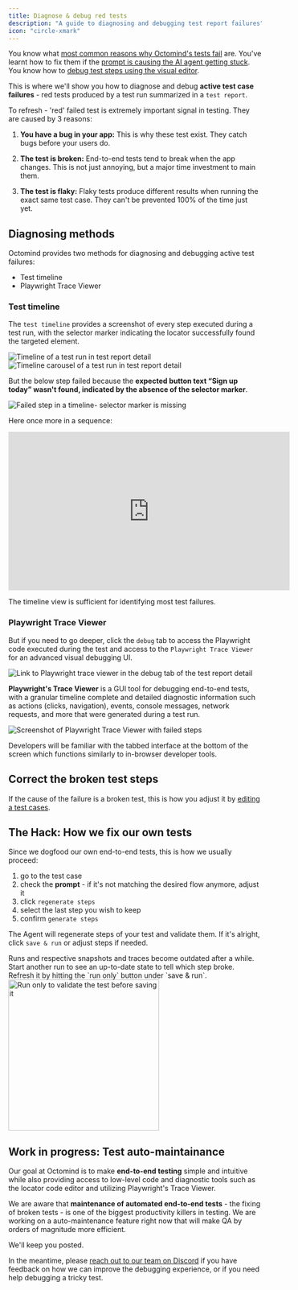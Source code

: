 ```yaml
---
title: Diagnose & debug red tests
description: "A guide to diagnosing and debugging test report failures"
icon: "circle-xmark"
---
```


You know what [most common reasons why Octomind's tests fail](/guides/test-debugging-1) are. You've learnt how to fix them if the [prompt is causing the AI agent getting stuck](/guides/prompt-debugging). You know how to [debug test steps using the visual editor](/guides/test-debugging-3).

This is where we'll show you how to diagnose and debug **active test case failures** - red tests produced by a test run summarized in a `test report`.

To refresh - 'red' failed test is extremely important signal in testing. They are caused by 3 reasons:

1. **You have a bug in your app:** This is why these test exist. They catch bugs before your users do.

2. **The test is broken:** End-to-end tests tend to break when the app changes. This is not just annoying, but a major time investment to main them.

3. **The test is flaky:** Flaky tests produce different results when running the exact same test case. They can't be prevented 100% of the time just yet.

## Diagnosing methods

Octomind provides two methods for diagnosing and debugging active test failures:

- Test timeline
- Playwright Trace Viewer

### Test timeline

The `test timeline` provides a screenshot of every step executed during a test run, with the selector marker indicating the locator successfully found the targeted element.

<Frame caption="Timeline of a test run in test report detail, 12/2024">
  <img
    src="/images/guides/testresult-timeline.gif"
    alt="Timeline of a test run in test report detail"
  />
</Frame>

<div class="mt-8" />

<Frame caption="Timeline carousel of a test run in test report detail, 12/2024">
  <img
    src="/images/guides/testresult-timeline-carousel.png"
    alt="Timeline carousel of a test run in test report detail"
  />
</Frame>

But the below step failed because the **expected button text “Sign up today” wasn't found, indicated by the absence of the selector marker**.

<Frame caption="Failed step in a timeline - selector marker is missing, 12/2024">
  <img
    src="/images/guides/failed-step-timeline.png"
    alt="Failed step in a timeline- selector marker is missing"
  />
</Frame>

Here once more in a sequence:

<iframe
  width="560"
  height="315"
  src="https://www.youtube.com/embed/Yfx1V_IxEps?si=gfiGqOXnxeVkyGoa"
  title="YouTube video player"
  frameborder="0"
  allow="accelerometer; autoplay; clipboard-write; encrypted-media; gyroscope; picture-in-picture; web-share"
  referrerpolicy="strict-origin-when-cross-origin"
  allowfullscreen
></iframe>

The timeline view is sufficient for identifying most test failures.

### Playwright Trace Viewer

But if you need to go deeper, click the `debug` tab to access the Playwright code executed during the test and access to the `Playwright Trace Viewer` for an advanced visual debugging UI.

<Frame caption="Link to Playwright Trace Viewer in the debug tab of the test report detail, 12/2024">
  <img
    src="/images/guides/debug-code.png"
    alt="Link to Playwright trace viewer in the debug tab of the test report detail"
    width={300}
  />
</Frame>

**Playwright's Trace Viewer** is a GUI tool for debugging end-to-end tests, with a granular timeline complete and detailed diagnostic information such as actions (clicks, navigation), events, console messages, network requests, and more that were generated during a test run.

<Frame caption="Screenshot of Playwright Trace Viewer with failed steps, 12/2024">
  <img
    src="/images/guides/trace-viewer.png"
    alt="Screenshot of Playwright Trace Viewer with failed steps"
  />
</Frame>

Developers will be familiar with the tabbed interface at the bottom of the screen which functions similarly to in-browser developer tools.

## Correct the broken test steps

If the cause of the failure is a broken test, this is how you adjust it by [editing a test cases](/get-started/edit-test-case).

## The Hack: How we fix our own tests

Since we dogfood our own end-to-end tests, this is how we usually proceed:

1. go to the test case
2. check the **prompt** - if it's not matching the desired flow anymore, adjust it
3. click `regenerate steps`
4. select the last step you wish to keep
5. confirm `generate steps`

The Agent will regenerate steps of your test and validate them. If it's alright, click `save & run` or adjust steps if needed.

<Tip>
  Runs and respective snapshots and traces become outdated after a while. Start
  another run to see an up-to-date state to tell which step broke. Refresh it by
  hitting the `run only` button under `save & run`.
</Tip>

<div class="mt-8" />

<Frame caption="'run only' to validate the test before saving it, screenshot 08/2024">
  <img
    src="/images/editing/save-run-only.png"
    alt="Run only to validate the test before saving it"
    width="300px"
  />
</Frame>

## Work in progress: Test auto-maintainance

Our goal at Octomind is to make **end-to-end testing** simple and intuitive while also providing access to low-level code and diagnostic tools such as the locator code editor and utilizing Playwright's Trace Viewer.

We are aware that **maintenance of automated end-to-end tests** - the fixing of broken tests - is one of the biggest productivity killers in testing. We are working on a auto-maintenance feature right now that will make QA by orders of magnitude more efficient.

We'll keep you posted.

In the meantime, please [reach out to our team on Discord](https://discord.gg/3ShnZMKRfA) if you have feedback on how we can improve the debugging experience, or if you need help debugging a tricky test.
